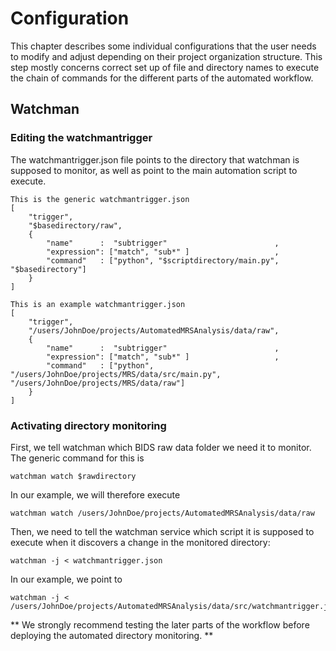 # Configuration

This chapter describes some individual configurations that the user needs to modify and adjust depending on their project organization structure. This step mostly concerns correct set up of file and directory names to execute the chain of commands for the different parts of the automated workflow.

## Watchman

### Editing the watchmantrigger

The watchmantrigger.json file points to the directory that watchman is supposed to monitor, as well as point to the main automation script to execute.

```
This is the generic watchmantrigger.json
[
    "trigger", 
    "$basedirectory/raw", 
    {
        "name"      :  "subtrigger"                        ,
        "expression": ["match", "sub*" ]                   , 
        "command"   : ["python", "$scriptdirectory/main.py", "$basedirectory"]
    }
]

This is an example watchmantrigger.json
[
    "trigger", 
    "/users/JohnDoe/projects/AutomatedMRSAnalysis/data/raw", 
    {
        "name"      :  "subtrigger"                        ,
        "expression": ["match", "sub*" ]                   , 
        "command"   : ["python", "/users/JohnDoe/projects/MRS/data/src/main.py", "/users/JohnDoe/projects/MRS/data/raw"]
    }
]
```

### Activating directory monitoring

First, we tell watchman which BIDS raw data folder we need it to monitor. The generic command for this is
```
watchman watch $rawdirectory
```

In our example, we will therefore execute
```
watchman watch /users/JohnDoe/projects/AutomatedMRSAnalysis/data/raw
```

Then, we need to tell the watchman service which script it is supposed to execute when it discovers a change in the monitored directory:

```
watchman -j < watchmantrigger.json
```

In our example, we point to
```
watchman -j < /users/JohnDoe/projects/AutomatedMRSAnalysis/data/src/watchmantrigger.json
```


** We strongly recommend testing the later parts of the workflow before deploying the automated directory monitoring. **


